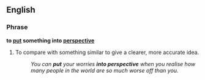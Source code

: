 ==English==

===Phrase===
'''to [[put]] something into [[perspective]]'''

#{{idiom}} To compare with something similar to give a clearer, more accurate idea.
#:''You can '''put''' your worries '''into perspective''' when you realise how many people in the world are so much worse off than you.''